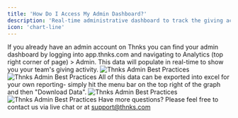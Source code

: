 ```yaml
---
title: 'How Do I Access My Admin Dashboard?'
description: 'Real-time administrative dashboard to track the giving activity of your team on Thnks.'
icon: 'chart-line'
---
```


If you already have an admin account on Thnks you can find your admin dashboard by logging into app.thnks.com and navigating to Analytics (top right corner of page) > Admin. This data will populate in real-time to show you your team's giving activity. 
<img
  className="block dark:hidden"
  src="/images/analytics_header.png"
  alt="Thnks Admin Best Practices"
/>
<img
  className="hidden dark:block"
  src="/images/analytics_header.png"
  alt="Thnks Admin Best Practices"
/>
All of this data can be exported into excel for your own reporting- simply hit the menu bar on the top right of the graph and then "Download Data". 
<img
  className="block dark:hidden"
  src="/images/analytics_screen.png"
  alt="Thnks Admin Best Practices"
/>
<img
  className="hidden dark:block"
  src="/images/analytics_screen.png"
  alt="Thnks Admin Best Practices"
/>
Have more questions? Please feel free to contact us via live chat or at support@thnks.com